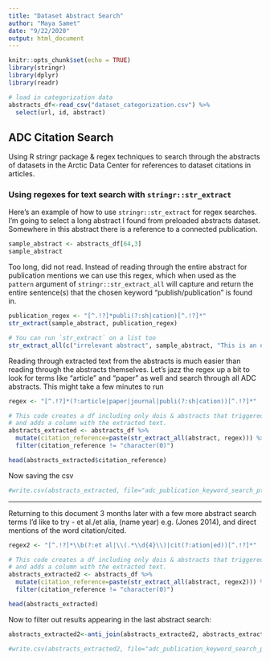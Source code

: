 ```yaml
---
title: "Dataset Abstract Search"
author: "Maya Samet"
date: "9/22/2020"
output: html_document
---
```


```r
knitr::opts_chunk$set(echo = TRUE)
library(stringr)
library(dplyr)
library(readr)

# load in categorization data
abstracts_df<-read_csv("dataset_categorization.csv") %>% 
  select(url, id, abstract)
```

## ADC Citation Search

Using R stringr package & regex techniques to search through the abstracts of datasets in the Arctic Data Center for references to dataset citations in articles.

### Using regexes for text search with `stringr::str_extract`

Here's an example of how to use `stringr::str_extract` for regex searches. I'm going to select a long abstract I found from preloaded abstracts dataset. Somewhere in this abstract there is a reference to a connected publication. 

```r
sample_abstract <- abstracts_df[64,3]
sample_abstract
```

Too long, did not read. Instead of reading through the entire abstract for publication mentions we can use this regex, which when used as the `pattern` argument of `stringr::str_extract_all` will capture and return the entire sentence(s) that the chosen keyword "publish/publication" is found in.

```r
publication_regex <- "[^.!?]*publi(?:sh|cation)[^.!?]*"
str_extract(sample_abstract, publication_regex)

# You can run `str_extract` on a list too
str_extract_all(c("irrelevant abstract", sample_abstract, "This is an oceanography dataset. It was used in a publication.", "We collected this data. The data was published"), publication_regex)
```


Reading through extracted text from the abstracts is much easier than reading through the abstracts themselves. Let's jazz the regex up a bit to look for terms like "article" and "paper" as well and search through all ADC abstracts. This might take a few minutes to run

```r
regex <- "[^.!?]*(?:article|paper|journal|publi(?:sh|cation))[^.!?]*"

# This code creates a df including only dois & abstracts that triggered the regex
# and adds a column with the extracted text. 
abstracts_extracted <- abstracts_df %>%
  mutate(citation_reference=paste(str_extract_all(abstract, regex))) %>%
  filter(citation_reference != "character(0)")

head(abstracts_extracted$citation_reference)
```

Now saving the csv
```r
#write.csv(abstracts_extracted, file="adc_publication_keyword_search_pt1_raw.csv")

```

---

Returning to this document 3 months later with a few more abstract search terms I'd like to try - et al./et alia, (name year) e.g. (Jones 2014), and direct mentions of the word citation/cited. 
```r
regex2 <- "[^.!?]*\\b(?:et al|\\(.*\\d{4}\\)|cit(?:ation|ed))[^.!?]*"

# This code creates a df including only dois & abstracts that triggered the regex
# and adds a column with the extracted text. 
abstracts_extracted2 <- abstracts_df %>%
  mutate(citation_reference=paste(str_extract_all(abstract, regex2))) %>%
  filter(citation_reference != "character(0)")
```
```r
head(abstracts_extracted)
```
Now to filter out results appearing in the last abstract search:

```r
abstracts_extracted2<-anti_join(abstracts_extracted2, abstracts_extracted, by="id")

```

```r
#write.csv(abstracts_extracted2, file="adc_publication_keyword_search_pt2_raw.csv")

```
